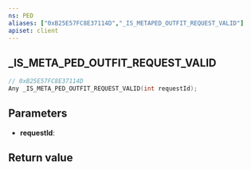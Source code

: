 ```yaml
---
ns: PED
aliases: ["0xB25E57FC8E37114D","_IS_METAPED_OUTFIT_REQUEST_VALID"]
apiset: client
---
```

## _IS_META_PED_OUTFIT_REQUEST_VALID

```c
// 0xB25E57FC8E37114D
Any _IS_META_PED_OUTFIT_REQUEST_VALID(int requestId);
```


## Parameters
* **requestId**:

## Return value